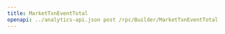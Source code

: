 ---
title: MarketTxnEventTotal
openapi: ../analytics-api.json post /rpc/Builder/MarketTxnEventTotal
---
